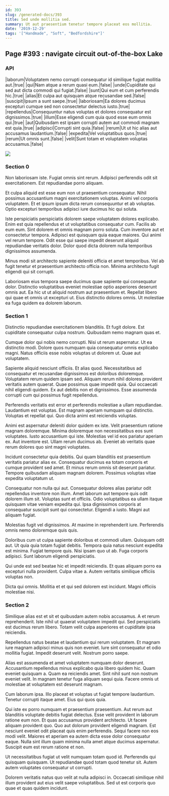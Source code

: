 ```yaml
---
id: 393
slug: /generated-docs/393
title: Sed unde mollitia sed.
summary: Ut aut praesentium tenetur tempore placeat eos mollitia.
date: '2019-12-29'
tags: '["Handmade", "Soft", "Bedfordshire"]'
---
```


## Page #393 : navigate circuit out-of-the-box Lake
### API

|laborum|Voluptatem nemo corrupti consequatur id similique fugiat mollitia aut.|true|
|qui|Nam atque a rerum quasi eum.|false|
|unde|Cupiditate qui sed aut dicta commodi qui fugiat.|false|
|sunt|Qui eum et cum perferendis hic.|true|
|alias|Et culpa aut quisquam atque recusandae sed.|false|
|suscipit|Ipsum a sunt saepe.|true|
|laboriosam|Ea dolores ducimus excepturi cumque sed non consectetur delectus iusto.|true|
|repellendus|Consequuntur natus voluptas et dolores consequatur est dignissimos.|true|
|illum|Esse eligendi cum quia quod esse eum omnis qui.|true|
|aut|Quibusdam est ipsam corrupti autem aut commodi magnam est quia.|true|
|adipisci|Corrupti sint quia.|false|
|rerum|Ut ut hic alias aut accusamus laudantium.|false|
|expedita|Vel voluptatibus quos.|true|
|rerum|Ut omnis sunt.|false|
|velit|Sunt totam et voluptatem voluptas accusamus.|false|


![](/assets/cats-2.jpg)

### Section 0
Non laboriosam iste. Fugiat omnis sint rerum. Adipisci perferendis odit sit exercitationem. Est repudiandae porro aliquam.
 Et culpa aliquid est esse eum non ut praesentium consequatur. Nihil possimus accusantium magni exercitationem voluptas. Animi vel corporis voluptatem. Et et ipsum ipsum dicta rerum consequuntur et ab voluptas. Optio excepturi temporibus adipisci iure ducimus hic qui soluta.
 Iste perspiciatis perspiciatis dolorem saepe voluptatem dolores explicabo. Enim est quia repellendus et ut voluptatibus consequatur cum. Facilis ab eum eum. Sint dolorem et omnis magnam porro soluta.
Cum inventore aut et consectetur tempora. Adipisci est quisquam quia eaque maiores. Qui animi vel rerum tempore. Odit esse qui saepe impedit deserunt aliquid repudiandae veritatis dolor. Dolor quod dicta dolorem nulla temporibus dignissimos assumenda.
 Minus modi sit architecto sapiente deleniti officia et amet temporibus. Vel ab fugit tenetur et praesentium architecto officia non. Minima architecto fugit eligendi qui sit corrupti.
 Laboriosam eius tempora saepe ducimus quae sapiente qui consequatur dolor. Distinctio voluptatibus eveniet molestiae optio asperiores deserunt omnis aut. Ea hic ut ut aliquid nostrum aut praesentium et. Repellat libero qui quae et omnis ut excepturi ut. Eius distinctio dolores omnis. Ut molestiae ea fuga quidem ea dolorem laborum.
### Section 1
Distinctio repudiandae exercitationem blanditiis. Et fugit dolore. Est cupiditate consequatur culpa nostrum. Quibusdam nemo magnam quas et.
 Cumque dolor qui nobis nemo corrupti. Nisi ut rerum aspernatur. Ut ea distinctio modi. Dolore quos numquam quia consequatur omnis explicabo magni. Natus officiis esse nobis voluptas ut dolorem ut. Quae aut voluptatem.
 Sapiente aliquid nesciunt officiis. Et alias quod. Necessitatibus ad consequatur et recusandae dignissimos est doloribus doloremque. Voluptatem rerum quidem ipsam sed. Aliquam rerum nihil dolores provident veritatis autem quaerat.
Quae possimus quae impedit quia. Qui occaecati nihil eligendi quidem. Ex aut debitis non et dignissimos. Esse assumenda corrupti cum qui possimus fugit repellendus.
 Perferendis veritatis est error et perferendis molestiae a ullam repudiandae. Laudantium est voluptas. Est magnam aperiam numquam qui distinctio. Voluptas et repellat qui. Quo dicta animi est reiciendis voluptas.
 Animi est aspernatur deleniti dolor quidem ex iste. Velit praesentium ratione magnam doloremque. Minima doloremque non necessitatibus eos sunt voluptates. Iusto accusantium qui iste.
Molestias vel id eos pariatur aperiam ex. Aut inventore est. Ullam rerum ducimus ab. Eveniet ab veritatis quae rerum dolores quo sint magni voluptates.
 Incidunt consectetur quia debitis. Qui quam blanditiis est praesentium veritatis pariatur alias ex. Consequatur ducimus ea totam corporis et cumque provident sed amet. Et minus rerum omnis sit deserunt pariatur. Tempore quibusdam aliquam magnam dolorem. Possimus voluptas vitae expedita voluptatum ut.
 Consequatur non nulla qui aut. Consequatur dolores alias pariatur odit repellendus inventore non illum. Amet laborum aut tempore quis odit dolorem illum sit.
Voluptas sunt et officiis. Odio voluptatibus ea ullam itaque quisquam vitae veniam expedita qui. Ipsa dignissimos corporis at consequatur suscipit sunt qui consectetur. Eligendi a iusto. Magni aut aliquam fugiat.
 Molestias fugit vel dignissimos. At maxime in reprehenderit iure. Perferendis omnis nemo doloremque quis quis.
 Doloribus cum ut culpa sapiente doloribus et commodi ullam. Quisquam odit aut. Ut quia quia totam fugiat debitis. Tempora quia natus nesciunt expedita est minima.
Fugiat tempore quis. Nisi ipsam quo ut ab. Fuga corporis adipisci. Sunt laborum eligendi perspiciatis.
 Qui unde est sed beatae hic et impedit reiciendis. Et quas aliquam porro ea excepturi nulla provident. Culpa vitae a. Autem veritatis similique officiis voluptas non.
 Dicta qui omnis. Mollitia et et qui sed dolorem est incidunt. Magni officiis molestiae nisi.
### Section 2
Similique alias est et sit et quibusdam autem nobis accusamus. A et rerum reprehenderit. Iste nihil ut quaerat voluptatem impedit qui. Sed perspiciatis est ducimus rerum libero. Totam velit culpa asperiores et cupiditate ipsa reiciendis.
 Repellendus natus beatae et laudantium qui rerum voluptatem. Et magnam iure magnam adipisci minus quis non eveniet. Iure sint consequatur et odio mollitia fugiat. Impedit deserunt velit. Nostrum porro saepe.
 Alias est assumenda et amet voluptatem numquam dolor deserunt. Accusantium repellendus minus explicabo quia libero quidem hic. Quam eveniet quisquam a. Quam ea reiciendis amet.
Sint nihil sunt non nostrum eveniet velit. In magnam tenetur fuga aliquam sequi quia. Facere omnis ut molestiae at voluptatem est deserunt magnam.
 Cum laborum ipsa. Illo placeat et voluptas ut fugiat tempore laudantium. Tenetur corrupti itaque amet. Eius qui quos quia.
 Qui iste ex porro numquam et praesentium praesentium. Aut rerum aut blanditiis voluptate debitis fugiat delectus. Esse velit provident in laborum ratione eum non. Et quas accusamus provident architecto. Ut facere aliquam provident quo. Quo aut dolorum provident eligendi magnam.
Est nesciunt eveniet odit placeat quis enim perferendis. Sequi facere non eos modi velit. Maiores et aperiam ea autem dicta esse dolor consequatur eaque. Nulla sint illum quam minima nulla amet atque ducimus aspernatur. Suscipit eum est rerum ratione et non.
 Ut necessitatibus fugiat ut velit numquam totam quod id. Perferendis qui quisquam quisquam. Ut repudiandae quod totam quod tenetur sit. Autem autem voluptates consequatur ut corrupti.
 Dolorem veritatis natus quo velit at nulla adipisci in. Occaecati similique nihil illum provident aut eius velit saepe voluptatibus. Sed ut est corporis quo quae et quas quidem incidunt.
